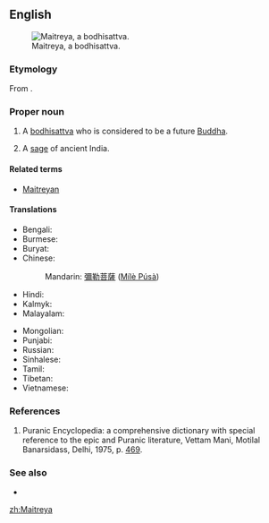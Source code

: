 ==English==
[[File:KushanMaitreya.JPG|thumb|Maitreya, a bodhisattva.]]
===Etymology===
From {{etyl|sa|en}} {{m|sa|मैत्रेय||friendly, benevolent}}.

===Proper noun===
{{en-proper noun}}

# {{lb|en|Buddhism}} A [[bodhisattva]] who is considered to be a future [[Buddha]].
# {{lb|en|Hinduism}} A [[sage]] of ancient India.

====Related terms====
* [[Maitreyan]]

====Translations====
{{trans-top|bodhisattva}}
* Bengali: {{t|bn|মৈত্রেয় বুদ্ধ}}
* Burmese: {{t|my|မေတ္တေယျဘုရား}}
* Buryat: {{t|bua|Майдари}}
* Chinese:
*: Mandarin: [[彌勒菩薩]] ([[Mílè Púsà]])
* Hindi: {{t|hi|मैत्रेय बुद्ध}}
* Kalmyk: {{t|xal|Мәәдр}}
* Malayalam: {{t+|ml|മൈത്രേയൻ}}
{{trans-mid}}
* Mongolian: {{t|mn|Майдар|sc=Cyrl}}
* Punjabi: {{t|pa|ਮੈਤਰਿਆ}}
* Russian: {{t|ru|Майтре́я|m}}
* Sinhalese: {{t|si|මෛත්‍රී බුදුරජාණන් වහන්සේ}}
* Tamil: {{t|ta|மைத்திரேயர்}}
* Tibetan: {{t|bo|རྒྱལ་བ་བྱམས་པ}}
* Vietnamese: {{t|vi|Di-lặc}}
{{trans-bottom}}

===References===
# Puranic Encyclopedia: a comprehensive dictionary with special reference to the epic and Puranic literature, Vettam Mani, Motilal Banarsidass, Delhi, 1975, p. [https://archive.org/stream/puranicencyclopa00maniuoft#page/469/mode/2up 469].

===See also===
* {{pedialite}}

[[zh:Maitreya]]